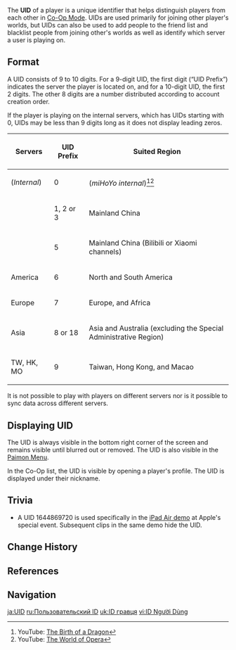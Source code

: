 {{Terminology Infobox
|image        = File:UID.png
|caption      = UID with America Server Prefix
|type         = Game Systems
}}
The '''UID''' of a player is a unique identifier that helps distinguish players from each other in [[Co-Op Mode]]. UIDs are used primarily for joining other player's worlds, but UIDs can also be used to add people to the friend list and blacklist people from joining other's worlds as well as identify which server a user is playing on.

==Format==
A UID consists of 9 to 10 digits. For a 9-digit UID, the first digit (“UID Prefix”) indicates the server the player is located on, and for a 10-digit UID, the first 2 digits. The other 8 digits are a number distributed according to account creation order.

If the player is playing on the internal servers, which has UIDs starting with 0, UIDs may be less than 9 digits long as it does not display leading zeros.

{| class="wikitable"
!Servers
!UID Prefix
!Suited Region
|-
|(''Internal'')
|0
|(''miHoYo internal'')<ref>YouTube: [https://youtu.be/fwOlW3ndDa8?t=759 The Birth of a Dragon]</ref><ref>YouTube: [https://youtu.be/thdCksamSog?t=368 The World of Opera]</ref>
|-
|{{zh|天空岛|lit=[[Celestia]]}}
| 1, 2 or 3
|Mainland China
|-
|{{zh|世界树|lit=[[Irminsul]]}}
|5
|Mainland China (Bilibili or Xiaomi channels)
|-
| America
|6
|North and South America
|-
|Europe
|7
|Europe, and Africa
|-
| Asia
|8 or 18
|Asia and Australia (excluding the Special Administrative Region)
|-
| TW, HK, MO
|9
|Taiwan, Hong Kong, and Macao
|}

It is not possible to play with players on different servers nor is it possible to sync data across different servers.

==Displaying UID==
The UID is always visible in the bottom right corner of the screen and remains visible until blurred out or removed. The UID is also visible in the [[Paimon Menu]].

In the Co-Op list, the UID is visible by opening a player's profile. The UID is displayed under their nickname.

==Trivia==
* A UID 1644869720 is used specifically in the [https://youtu.be/CUwg_JoNHpo?t=986 iPad Air demo] at Apple's special event. Subsequent clips in the same demo hide the UID.

==Change History==
{{Change History|1.0}}

==References==
{{Reflist}}

==Navigation==
{{Game Systems Navbox|Other}}

[[ja:UID]]
[[ru:Пользовательский ID]]
[[uk:ID гравця]]
[[vi:ID Người Dùng]]
